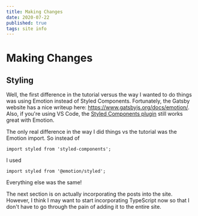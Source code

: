 ```yaml
---
title: Making Changes
date: 2020-07-22
published: true
tags: site info
---
```


# Making Changes

## Styling

Well, the first difference in the tutorial versus the way I wanted to do things was using Emotion instead of Styled Components. Fortunately, the Gatsby website has a nice writeup here: https://www.gatsbyjs.org/docs/emotion/. Also, if you're using VS Code, the [Styled Components plugin](https://marketplace.visualstudio.com/items?itemName=jpoissonnier.vscode-styled-components) still works great with Emotion.

The only real difference in the way I did things vs the tutorial was the Emotion import. So instead of

```
import styled from 'styled-components';
```

I used

```
import styled from '@emotion/styled';
```

Everything else was the same!

The next section is on actually incorporating the posts into the site. However, I think I may want to start incorporating TypeScript now so that I don't have to go through the pain of adding it to the entire site.